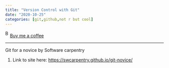 ```yaml
---
title: "Version Control with Git"
date: "2020-10-25"
categories: [git,github,not r but cool]
---
```


<link href="https://fonts.googleapis.com/css?family=Cookie" rel="stylesheet"><a class="bmc-button" target="_blank" href="https://www.buymeacoffee.com/JoscelinRocha">![Buy me a coffee](https://cdn.buymeacoffee.com/buttons/bmc-new-btn-logo.svg){alt="Buy me a coffee" width="15" height="21"}Buy me a coffee</a>

------------------------------------------------------------------------

Git for a novice by Software carpentry

1.  Link to site here: <https://swcarpentry.github.io/git-novice/>
